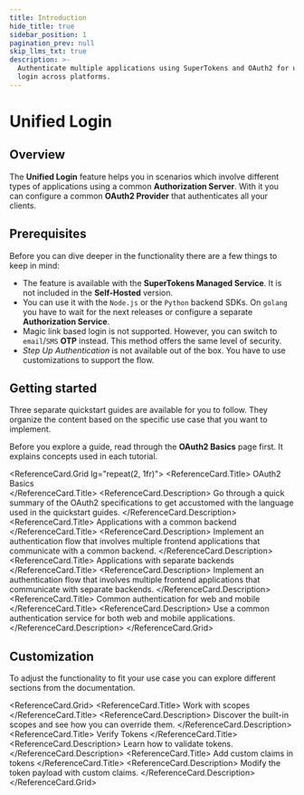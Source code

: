 ```yaml
---
title: Introduction
hide_title: true
sidebar_position: 1
pagination_prev: null
skip_llms_txt: true
description: >-
  Authenticate multiple applications using SuperTokens and OAuth2 for unified
  login across platforms.
---
```



# Unified Login 

## Overview

The **Unified Login** feature helps you in scenarios which involve different types of applications using a common **Authorization Server**.
With it you can configure a common **OAuth2 Provider** that authenticates all your clients.


## Prerequisites

<PaidFeatureCallout />

Before you can dive deeper in the functionality there are a few things to keep in mind: 
- The feature is available with the **SuperTokens Managed Service**.
It is not included in the **Self-Hosted** version.
- You can use it with the `Node.js` or the `Python` backend SDKs.
On `golang` you have to wait for the next releases or configure a separate **Authorization Service**.
- Magic link based login is not supported. However, you can switch to `email`/`SMS` **OTP** instead. This method offers the same level of security.
- *Step Up Authentication* is not available out of the box. You have to use customizations to support the flow.

## Getting started 

Three separate quickstart guides are available for you to follow.
They organize the content based on the specific use case that you want to implement.

Before you explore a guide, read through the **OAuth2 Basics** page first.
It explains concepts used in each tutorial.

<ReferenceCard.Grid lg="repeat(2, 1fr)">
  <ReferenceCard href="/docs/authentication/unified-login/oauth2-basics">
    <ReferenceCard.Title>
      OAuth2 Basics <br />
    </ReferenceCard.Title>
    <ReferenceCard.Description>
      Go through a quick summary of the OAuth2 specifications to get accustomed with the language used in the quickstart guides.
    </ReferenceCard.Description>
  </ReferenceCard>
  <ReferenceCard href="/docs/authentication/unified-login/quickstart-guides/multiple-frontends-with-a-single-backend">
    <ReferenceCard.Title>
      Applications with a common backend
    </ReferenceCard.Title>
    <ReferenceCard.Description>
      Implement an authentication flow that involves multiple frontend applications that communicate with a common backend.
    </ReferenceCard.Description>
  </ReferenceCard>
  <ReferenceCard href="/docs/authentication/unified-login/quickstart-guides/multiple-frontends-with-separate-backends">
    <ReferenceCard.Title>
      Applications with separate backends
    </ReferenceCard.Title>
    <ReferenceCard.Description>
      Implement an authentication flow that involves multiple frontend applications that communicate with separate backends.
    </ReferenceCard.Description>
  </ReferenceCard>
  <ReferenceCard href="/docs/authentication/unified-login/quickstart-guides/reuse-website-login">
    <ReferenceCard.Title>
      Common authentication for web and mobile 
    </ReferenceCard.Title>
    <ReferenceCard.Description>
      Use a common authentication service for both web and mobile applications.
    </ReferenceCard.Description>
  </ReferenceCard>
</ReferenceCard.Grid>


## Customization 

To adjust the functionality to fit your use case you can explore different sections from the documentation. 

<ReferenceCard.Grid>
  <ReferenceCard href="/docs/authentication/unified-login/work-with-scopes">
    <ReferenceCard.Title>
      Work with scopes
    </ReferenceCard.Title>
    <ReferenceCard.Description>
      Discover the built-in scopes and see how you can override them.
    </ReferenceCard.Description>
  </ReferenceCard>
  <ReferenceCard href="/docs/authentication/unified-login/verify-tokens">
    <ReferenceCard.Title>
      Verify Tokens
    </ReferenceCard.Title>
    <ReferenceCard.Description>
      Learn how to validate tokens.
    </ReferenceCard.Description>
  </ReferenceCard>
  <ReferenceCard href="/docs/authentication/unified-login/add-custom-claims-in-tokens">
    <ReferenceCard.Title>
      Add custom claims in tokens
    </ReferenceCard.Title>
    <ReferenceCard.Description>
      Modify the token payload with custom claims.
    </ReferenceCard.Description>
  </ReferenceCard>
</ReferenceCard.Grid>


